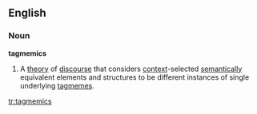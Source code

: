 ==English==

===Noun===
{{wikipedia}}
'''tagmemics'''

# {{linguistics}} A [[theory]] of [[discourse]] that considers [[context]]-selected [[semantics|semantically]] equivalent elements and structures to be different instances of single underlying [[tagmeme]]s.

[[tr:tagmemics]]